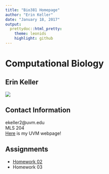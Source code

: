 ```yaml
---
title: "Bio381 Homepage"
author: "Erin Keller"
date: "January 18, 2017"
output: 
  prettydoc::html_pretty:
    theme: leonids
    highlight: github
---
```


# Computational Biology   
## Erin Keller
![](erinkeller.jpg)

## Contact Information   

ekeller2@uvm.edu   
MLS 204   
[Here](https://www.uvm.edu/~biology/?Page=students/kellererin.php&SM=facultysubmenu.html) is my UVM webpage!

## Assignments

* [Homework 02](Assingment2.html)  
* Homework 03   



